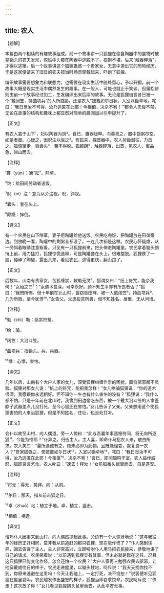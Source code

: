 ```yaml
---
---
---
```

title: 农人
---




【题解】


本篇由两个相续的有趣故事组成。前一个故事讲一只狐狸在偷食陶器中的食物时被拿锄头的农夫发现，惊慌中头套在陶器中逃脱不了，狼狈不堪，后来“触器碎落”，才得以逃窜。后一个故事讲这个狐狸蛊惑一个贵家女，无意中道出它的历险经历，于是这家便请来了旧日的农夫按当时场景穿戴起来，吓跑了狐狸。

编织故事需要想象力和联想力，也需要在现实生活中随处留心，予以开掘。前一个故事大概是现实生活中偶然发生的趣事。在一般人，可能也就止于笑谈。但蒲松龄则由前一个故事经过加工，生发编织出来后续的故事。无论是狐狸自言昔日被一个“戴阔笠，持曲项兵”的人所威胁，还是农人“披戴如尔日状，入室以锄卓地，咤曰：‘我日觅汝不可得，汝乃逃匿在此耶！今相值，决杀不宥！’”都令人忍俊不禁，无论在故事的结构和趣味上都显然对简单的趣闻加以引申提升了。


【正文】

有农人芸于山下¹，妇以陶器为饷²。食已，置器垅畔。向暮视之，器中馀粥尽空。如是者屡。心疑之，因睨注以觇之³。有狐来，探首器中。农人荷锄潜往，力击之。狐惊窜走，器囊头⁴，苦不得脱。狐颠蹶⁵，触器碎落，出首，见农人，窜益急，越山而去。

【注释】


¹芸（yún）：通“耘”。除草。

²饷：给田间劳动者送饭。

³睨（nì）注：意为从旁注视。睨，斜视。

⁴囊头：套在头上。

⁵颠蹶：摔倒。





【译文】


有一个农民在山下除草，妻子用陶罐给他送饭。农民吃完饭，把陶罐放在田垄旁边。到傍晚一看，陶罐中的剩粥全都没了。一连几次都是这样。农民心怀疑虑，从一旁斜着眼睛注意察看。只见有一只狐狸前来，把头伸进陶罐里。农民拿着锄头悄悄上前，用力猛打，狐狸惊慌逃窜，可是陶罐套在头上，很难摆脱。狐狸跌了一跤，碰碎了陶罐，露出头来，看见农民，逃得更快，翻山跑了。


【正文】

后数年，山南有贵家女，苦狐缠祟，敕勒无灵⁶。狐谓女曰：“纸上符咒，能奈我何！”女绐之曰⁷：“汝道术良深，可幸永好。顾不知生平亦有所畏者否？”狐曰：“我罔所怖。但十年前在北山时，尝窃食田畔，被一人戴阔笠⁸，持曲项兵⁹，几为所戮，至今犹悸¹⁰。”女告父。父思投其所畏，但不知姓名、居里，无从问讯。

【注释】


⁶勅（chì）勒：驱祟符箓。

⁷绐：骗。

⁸阔笠：大沿斗笠。

⁹曲项兵：指锄头。兵，兵器。

¹⁰悸：心悸，害怕。





【译文】


几年以后，山南有个大户人家的女儿，深受狐狸纠缠作祟的困扰，画符驱邪都不灵验。狐狸对那女儿说：“纸上的符咒，能把我怎样！”女儿哄骗狐狸说：“你的道术很深，我愿跟你永远相好。但不知你一生也有什么害怕的没有？”狐狸说：“我什么都不怕。只是十年前在北山时，我曾到田边偷吃东西，被一个戴大沿斗笠的人拿歪脖子武器差点儿没打死，至今心里还在害怕。”女儿告诉了父亲。父亲想用这个使狐狸害怕的人来治狐狸，但是不知姓名、住址，也没处打听。


【正文】

会仆以故至山村，向人偶道。旁一人惊曰：“此与吾曩年事适相符同，将无向所逐狐¹¹，今能为怪耶？”仆异之，归告主人。主人喜，即命仆马招农人来，敬白所求。农人笑曰：“曩所遇诚有之，顾未必即为此物。且既能怪变，岂复畏一农人？”贵家固强之，使披戴如尔日状¹²，入室以锄卓地¹³，咤曰：“我日觅汝不可得，汝乃逃匿在此耶！今相值¹⁴，决杀不宥！”言已，即闻狐鸣于室。农人益作威怒，狐即哀言乞命。农人叱曰：“速去！释汝！”女见狐奉头鼠窜而去，自是遂安。

【注释】


¹¹将无：得无，莫非。向：从前。

¹²尔日：那天，指从前击狐之日。

¹³卓（zhuō）地：植立于地。卓，植立，竖击。

¹⁴相值：相逢。





【译文】


恰巧仆人因事来到山村，向人偶然提起此事。旁边有一个人惊讶地说：“这与我往年的经历正好相同，莫非我从前追赶的那只狐狸，现在能作怪了？”仆人感到诧异，回去告诉了主人。主人非常高兴，立即吩咐仆人用马把农民接来，恭敬地讲了自己的请求。农民笑着说：“以前遇到狐狸实有其事，但未必就是现在这只。况且这只狐狸已能变化作怪，怎会还怕一个农民？”大户人家再三勉强农民去驱邪，让他穿戴成往日的样子，农民走进屋里，以锄头拄地，呵斥说：“我天天找你找不到，你原来逃避在这里吗！今天让我碰上，一定打死，决不饶恕！”说罢便听见狐狸在屋里哀叫。农民越发作出盛怒的样子，狐狸当即哀求饶命。农民呵斥说：“快走！这次放了你！”女儿看见狐狸抱头鼠窜而去，从此平安无事。